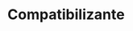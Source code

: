 ---
layout: ../../layouts/AdditiveDetailsLayout.astro
title: Compatibilizante
description: Mejora el procesamiento y propiedades mecánicas del reciclado, brindando protección contra los efectos negativos de las impurezas como la pintura o residuos de tinta durante el procesamiento y el envejecimiento por calor en los que es utilizado.
cover: ../../images/additives/processes/compatibilizante.jpg
image: processes/compatibilizante.jpg
---